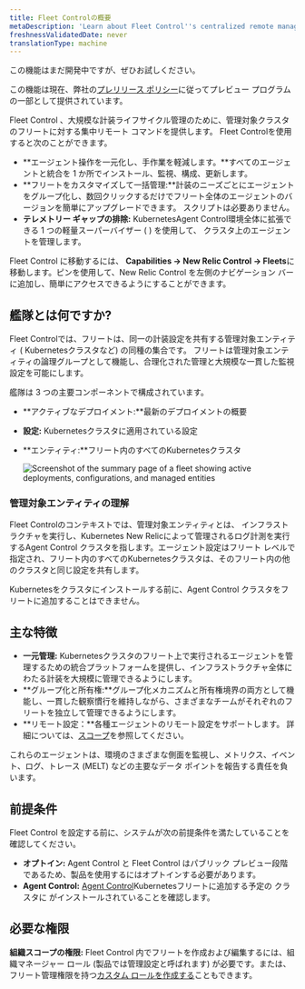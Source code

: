 ```yaml
---
title: Fleet Controlの概要
metaDescription: 'Learn about Fleet Control''s centralized remote management of Kubernetes clusters with New Relic agents, overseen by Agent Control'
freshnessValidatedDate: never
translationType: machine
---
```


<Callout title="プレビュー">
  この機能はまだ開発中ですが、ぜひお試しください。

  この機能は現在、弊社の[プレリリース ポリシー](/docs/licenses/license-information/referenced-policies/new-relic-pre-release-policy)に従ってプレビュー プログラムの一部として提供されています。
</Callout>

Fleet Control 、大規模な計装ライフサイクル管理のために、管理対象クラスタのフリートに対する集中リモート コマンドを提供します。 Fleet Controlを使用すると次のことができます。

* **エージェント操作を一元化し、手作業を軽減します。**すべてのエージェントと統合を 1 か所でインストール、監視、構成、更新します。
* **フリートをカスタマイズして一括管理:**計装のニーズごとにエージェントをグループ化し、数回クリックするだけでフリート全体のエージェントのバージョンを簡単にアップグレードできます。 スクリプトは必要ありません。
* **テレメトリー ギャップの排除:** KubernetesAgent Control環境全体に拡張できる 1 つの軽量スーパーバイザー ( ) を使用して、 クラスタ上のエージェントを管理します。

Fleet Control に移動するには、 **Capabilities → New Relic Control → Fleets**に移動します。ピンを使用して、New Relic Control を左側のナビゲーション バーに追加し、簡単にアクセスできるようにすることができます。

## 艦隊とは何ですか?

Fleet Controlでは、フリートは、同一の計装設定を共有する管理対象エンティティ ( Kubernetesクラスタなど) の同種の集合です。 フリートは管理対象エンティティの論理グループとして機能し、合理化された管理と大規模な一貫した監視設定を可能にします。

艦隊は 3 つの主要コンポーネントで構成されています。

* **アクティブなデプロイメント:**最新のデプロイメントの概要

* **設定:** Kubernetesクラスタに適用されている設定

* **エンティティ:**フリート内のすべてのKubernetesクラスタ

  <img title="Fleet summary page" alt="Screenshot of the summary page of a fleet showing active deployments, configurations, and managed entities" src="/images/fleet-control-summary.webp" />

### 管理対象エンティティの理解

Fleet Controlのコンテキストでは、管理対象エンティティとは、 インフラストラクチャを実行し、Kubernetes New Relicによって管理されるログ計測を実行するAgent Control クラスタを指します。エージェント設定はフリート レベルで指定され、フリート内のすべてのKubernetesクラスタは、そのフリート内の他のクラスタと同じ設定を共有します。

<Callout title="重要">
  Kubernetesをクラスタにインストールする前に、Agent Control クラスタをフリートに追加することはできません。
</Callout>

## 主な特徴

* **一元管理:** Kubernetesクラスタのフリート上で実行されるエージェントを管理するための統合プラットフォームを提供し、インフラストラクチャ全体にわたる計装を大規模に管理できるようにします。
* **グループ化と所有権:**グループ化メカニズムと所有権境界の両方として機能し、一貫した観察慣行を維持しながら、さまざまなチームがそれぞれのフリートを独立して管理できるようにします。
* **リモート設定：**各種エージェントのリモート設定をサポートします。 詳細については、[スコープ](/docs/new-relic-control/getting-started/#scope)を参照してください。

これらのエージェントは、環境のさまざまな側面を監視し、メトリクス、イベント、ログ、トレース (MELT) などの主要なデータ ポイントを報告する責任を負います。

## 前提条件

Fleet Control を設定する前に、システムが次の前提条件を満たしていることを確認してください。

* **オプトイン:** Agent Control と Fleet Control はパブリック プレビュー段階であるため、製品を使用するにはオプトインする必要があります。
* **Agent Control:** [Agent Control](/docs/new-relic-control/agent-control/setup)Kubernetesフリートに追加する予定の クラスタに がインストールされていることを確認します。

## 必要な権限

**組織スコープの権限:** Fleet Control 内でフリートを作成および編集するには、組織マネージャー ロール (製品では管理設定と呼ばれます) が必要です。または、フリート管理権限を持つ[カスタム ロールを作成する](/docs/apis/nerdgraph/examples/nerdgraph-manage-groups/#create-role)こともできます。
